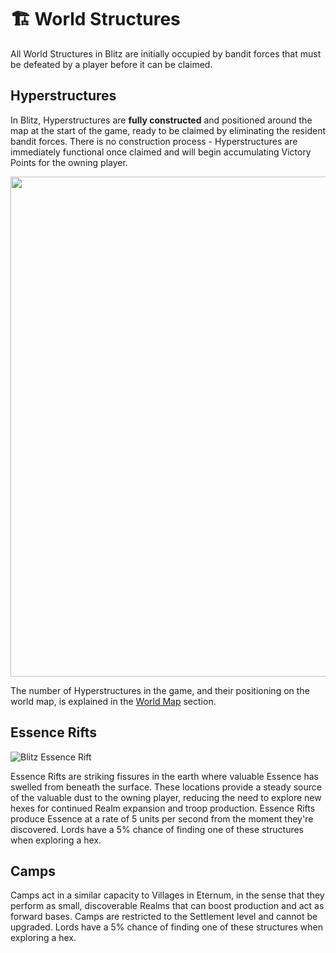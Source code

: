 # 🏗️ World Structures

All World Structures in Blitz are initially occupied by bandit forces that must be defeated by a player before it can be
claimed.

## Hyperstructures

In Blitz, Hyperstructures are **fully constructed** and positioned around the map at the start of the game, ready to be
claimed by eliminating the resident bandit forces. There is no construction process - Hyperstructures are immediately
functional once claimed and will begin accumulating Victory Points for the owning player.

<img src="/images/buildings/construction/hyperstructure.png" width="800" />

The number of Hyperstructures in the game, and their positioning on the world map, is explained in the
[World Map](/blitz/worldmap-movement/worldmap) section.

## Essence Rifts

<img src="/images/covers/essence-rift.png" alt="Blitz Essence Rift" className="w-full rounded-lg my-6" />

Essence Rifts are striking fissures in the earth where valuable Essence has swelled from beneath the surface. These
locations provide a steady source of the valuable dust to the owning player, reducing the need to explore new hexes for
continued Realm expansion and troop production. Essence Rifts produce Essence at a rate of 5 units per second from the 
moment they're discovered. Lords have a 5% chance of finding one of these structures when exploring a hex.

## Camps

Camps act in a similar capacity to Villages in Eternum, in the sense that they perform as small, discoverable Realms
that can boost production and act as forward bases. Camps are restricted to the Settlement level and cannot be upgraded.
Lords have a 5% chance of finding one of these structures when exploring a hex.
